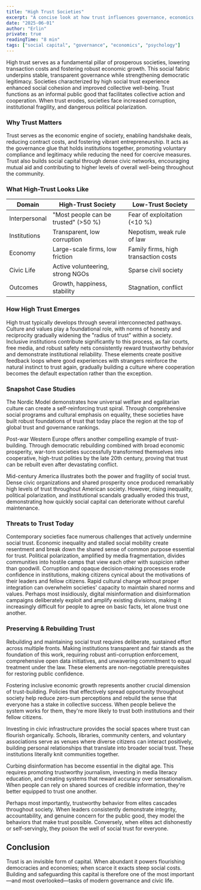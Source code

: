 ```yaml
---
title: "High Trust Societies"
excerpt: "A concise look at how trust influences governance, economics, and social life."
date: "2025-06-01"
author: "Erlin"
private: true
readingTime: "8 min"
tags: ["social capital", "governance", "economics", "psychology"]
---
```


High trust serves as a fundamental pillar of prosperous societies, lowering transaction costs and fostering robust economic growth. This social fabric underpins stable, transparent governance while strengthening democratic legitimacy. Societies characterized by high social trust experience enhanced social cohesion and improved collective well-being. Trust functions as an informal public good that facilitates collective action and cooperation. When trust erodes, societies face increased corruption, institutional fragility, and dangerous political polarization.

### Why Trust Matters

Trust serves as the economic engine of society, enabling handshake deals, reducing contract costs, and fostering vibrant entrepreneurship. It acts as the governance glue that holds institutions together, promoting voluntary compliance and legitimacy while reducing the need for coercive measures. Trust also builds social capital through dense civic networks, encouraging mutual aid and contributing to higher levels of overall well-being throughout the community.

### What High-Trust Looks Like

| Domain | High-Trust Society | Low-Trust Society |
| --- | --- | --- |
| Interpersonal | "Most people can be trusted" (>50 %) | Fear of exploitation (<10 %) |
| Institutions | Transparent, low corruption | Nepotism, weak rule of law |
| Economy | Large-scale firms, low friction | Family firms, high transaction costs |
| Civic Life | Active volunteering, strong NGOs | Sparse civil society |
| Outcomes | Growth, happiness, stability | Stagnation, conflict |

### How High Trust Emerges

High trust typically develops through several interconnected pathways. Culture and values play a foundational role, with norms of honesty and reciprocity gradually widening the "radius of trust" within a society. Inclusive institutions contribute significantly to this process, as fair courts, free media, and robust safety nets consistently reward trustworthy behavior and demonstrate institutional reliability. These elements create positive feedback loops where good experiences with strangers reinforce the natural instinct to trust again, gradually building a culture where cooperation becomes the default expectation rather than the exception.

### Snapshot Case Studies

The Nordic Model demonstrates how universal welfare and egalitarian culture can create a self-reinforcing trust spiral. Through comprehensive social programs and cultural emphasis on equality, these societies have built robust foundations of trust that today place the region at the top of global trust and governance rankings.

Post-war Western Europe offers another compelling example of trust-building. Through democratic rebuilding combined with broad economic prosperity, war-torn societies successfully transformed themselves into cooperative, high-trust polities by the late 20th century, proving that trust can be rebuilt even after devastating conflict.

Mid-century America illustrates both the power and fragility of social trust. Dense civic organizations and shared prosperity once produced remarkably high levels of trust throughout American society. However, rising inequality, political polarization, and institutional scandals gradually eroded this trust, demonstrating how quickly social capital can deteriorate without careful maintenance.

### Threats to Trust Today

Contemporary societies face numerous challenges that actively undermine social trust. Economic inequality and stalled social mobility create resentment and break down the shared sense of common purpose essential for trust. Political polarization, amplified by media fragmentation, divides communities into hostile camps that view each other with suspicion rather than goodwill. Corruption and opaque decision-making processes erode confidence in institutions, making citizens cynical about the motivations of their leaders and fellow citizens. Rapid cultural change without proper integration can overwhelm societies' capacity to maintain shared norms and values. Perhaps most insidiously, digital misinformation and disinformation campaigns deliberately exploit and amplify existing divisions, making it increasingly difficult for people to agree on basic facts, let alone trust one another.

### Preserving & Rebuilding Trust

Rebuilding and maintaining social trust requires deliberate, sustained effort across multiple fronts. Making institutions transparent and fair stands as the foundation of this work, requiring robust anti-corruption enforcement, comprehensive open data initiatives, and unwavering commitment to equal treatment under the law. These elements are non-negotiable prerequisites for restoring public confidence.

Fostering inclusive economic growth represents another crucial dimension of trust-building. Policies that effectively spread opportunity throughout society help reduce zero-sum perceptions and rebuild the sense that everyone has a stake in collective success. When people believe the system works for them, they're more likely to trust both institutions and their fellow citizens.

Investing in civic infrastructure provides the social spaces where trust can flourish organically. Schools, libraries, community centers, and voluntary associations serve as venues where diverse citizens can interact positively, building personal relationships that translate into broader social trust. These institutions literally knit communities together.

Curbing disinformation has become essential in the digital age. This requires promoting trustworthy journalism, investing in media literacy education, and creating systems that reward accuracy over sensationalism. When people can rely on shared sources of credible information, they're better equipped to trust one another.

Perhaps most importantly, trustworthy behavior from elites cascades throughout society. When leaders consistently demonstrate integrity, accountability, and genuine concern for the public good, they model the behaviors that make trust possible. Conversely, when elites act dishonestly or self-servingly, they poison the well of social trust for everyone.

## Conclusion

Trust is an invisible form of capital. When abundant it powers flourishing democracies and economies; when scarce it exacts steep social costs. Building and safeguarding this capital is therefore one of the most important—and most overlooked—tasks of modern governance and civic life.
